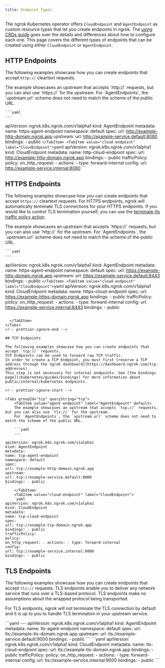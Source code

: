 ```yaml
---
title: Endpoint Types
---
```



The ngrok Kubernetes operator offers `CloudEndpoint` and `AgentEndpoint` as custom resource types that let you create endpoints in ngrok.
The [using CRDs guide](/kubernetes/guides/using-crds) goes over the details and differences about how to configure each one.
This page covers the different types of endpoints that can be created using either `CloudEndpoint` or `AgentEndpoint`.

## HTTP Endpoints

The following examples showcase how you can create endpoints that accept `http://` cleartext requests.

<!-- prettier-ignore-start -->
<Tabs groupId="http" queryString="http">
	<TabItem value="agent-endpoint" label="AgentEndpoint" default>
	The example showcases an upstream that accepts `http://` requests, but you can also use `https://` for the upstream.
	For `AgentEndpoints`, the `upstream.url` scheme does not need to match the scheme of the public URL.
	
	```yaml
	---
  apiVersion: ngrok.k8s.ngrok.com/v1alpha1
  kind: AgentEndpoint
  metadata:
    name: https-agent-endpoint
    namespace: default
  spec:
		url: http://example-http-domain.ngrok.app
    upstream:
      url: http://example-service.default:8080
		bindings:
    - public
	```
	</TabItem>
	<TabItem value="cloud-endpoint" label="CloudEndpoint">
	```yaml
  apiVersion: ngrok.k8s.ngrok.com/v1alpha1
  kind: CloudEndpoint
  metadata:
    name: http-cloud-endpoint
  spec:
    url: http://example-http-domain.ngrok.app
    bindings:
    - public
    trafficPolicy:
      policy:
        on_http_request:
        - actions:
          - type: forward-internal
            config:
              url: http://example-service.internal:8080
	```
  </TabItem>
</Tabs>
<!-- prettier-ignore-end -->

## HTTPS Endpoints

The following examples showcase how you can create endpoints that accept `https://` cleartext requests.
For HTTPS endpoints, ngrok will automatically terminate TLS connections for your HTTPS endpoints.
If you would like to control TLS termination yourself, you can use the [terminate-tls traffic policy action](/traffic-policy/actions/terminate-tls/).

<!-- prettier-ignore-start -->

<Tabs groupId="https" queryString="https">
	<TabItem value="agent-endpoint" label="AgentEndpoint" default>
	The example showcases an upstream that accepts `https://` requests, but you can also use `http://` for the upstream.
	For `AgentEndpoints`, the `upstream.url` scheme does not need to match the scheme of the public URL.

    ```yaml
    ---

apiVersion: ngrok.k8s.ngrok.com/v1alpha1
kind: AgentEndpoint
metadata:
name: https-agent-endpoint
namespace: default
spec:
url: https://example-http-domain.ngrok.app
upstream:
url: https://example-service.default:8443
bindings: - public
`
	</TabItem>
	<TabItem value="cloud-endpoint" label="CloudEndpoint">
	`yaml
apiVersion: ngrok.k8s.ngrok.com/v1alpha1
kind: CloudEndpoint
metadata:
name: https-cloud-endpoint
spec:
url: https://example-https-domain.ngrok.app
bindings: - public
trafficPolicy:
policy:
on_http_request: - actions: - type: forward-internal
config:
url: https://example-service.internal:8443
bindings: - public
```

  </TabItem>
</Tabs>
<!-- prettier-ignore-end -->

## TCP Endpoints

The following examples showcase how you can create endpoints that accept `tcp://` requests.
TCP Endpoints can be used to forward raw TCP traffic.
In order to create a TCP Endpoint, you must first [reserve a TCP address through the ngrok dashboard](https://dashboard.ngrok.com/tcp-addresses).
This step is not necessary for internal endpoints. See [the bindings page](/kubernetes/guides/bindings) for more information about public/internal/kubernetes endpoints.

<!-- prettier-ignore-start -->

<Tabs groupId="tcp" queryString="tcp">
	<TabItem value="agent-endpoint" label="AgentEndpoint" default>
	The example showcases an upstream that accepts `tcp://` requests, but you can also use `tls://` for the upstream.
	For `AgentEndpoints`, the `upstream.url` scheme does not need to match the scheme of the public URL.

    ```yaml
    ---

apiVersion: ngrok.k8s.ngrok.com/v1alpha1
kind: AgentEndpoint
metadata:
name: tcp-agent-endpoint
namespace: default
spec:
url: tcp://example-http-domain.ngrok.app
upstream:
url: tcp://example-service.default:8000
bindings: - public
`
	</TabItem>
	<TabItem value="cloud-endpoint" label="CloudEndpoint">
	`yaml
apiVersion: ngrok.k8s.ngrok.com/v1alpha1
kind: CloudEndpoint
metadata:
name: tcp-cloud-endpoint
spec:
url: tcp://example-tcp-domain.ngrok.app
bindings: - public
trafficPolicy:
policy:
on_http_request: - actions: - type: forward-internal
config:
url: tcp://example-service.internal:8000
bindings: - public
```

  </TabItem>
</Tabs>
<!-- prettier-ignore-end -->

## TLS Endpoints

The following examples showcase how you can create endpoints that accept `tls://` requests.
TLS endpoints enable you to deliver any network service that runs over a TLS-based protocol.
TLS endpoints make no assumptions about the wrapped protocol being transported.

For TLS endpoints, ngrok will not terminate the TLS connection by default and it is up to you to handle TLS termination in your upstream service.

<!-- prettier-ignore-start -->
<Tabs groupId="tls" queryString="tls">
	<TabItem value="agent-endpoint" label="AgentEndpoint" default>
	```yaml
	---
  apiVersion: ngrok.k8s.ngrok.com/v1alpha1
  kind: AgentEndpoint
  metadata:
    name: tls-agent-endpoint
    namespace: default
  spec:
		url: tls://example-tls-domain.ngrok.app
    upstream:
      url: tls://example-service.default:9000
		bindings:
    - public
	```
	</TabItem>
	<TabItem value="cloud-endpoint" label="CloudEndpoint">
	```yaml
  apiVersion: ngrok.k8s.ngrok.com/v1alpha1
  kind: CloudEndpoint
  metadata:
    name: tls-cloud-endpoint
  spec:
    url: tls://example-tls-domain.ngrok.app
    bindings:
    - public
    trafficPolicy:
      policy:
        on_http_request:
        - actions:
          - type: forward-internal
            config:
              url: tls://example-service.internal:9000
		bindings:
    - public
	```
  </TabItem>
</Tabs>
<!-- prettier-ignore-end -->
